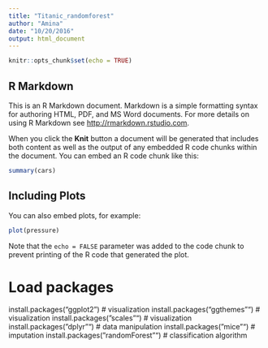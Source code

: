 ```yaml
---
title: "Titanic_randomforest"
author: "Amina"
date: "10/20/2016"
output: html_document
---
```


```r
knitr::opts_chunk$set(echo = TRUE)
```

## R Markdown

This is an R Markdown document. Markdown is a simple formatting syntax for authoring HTML, PDF, and MS Word documents. For more details on using R Markdown see <http://rmarkdown.rstudio.com>.

When you click the **Knit** button a document will be generated that includes both content as well as the output of any embedded R code chunks within the document. You can embed an R code chunk like this:

```r
summary(cars)
```

## Including Plots

You can also embed plots, for example:

```r
plot(pressure)
```

Note that the `echo = FALSE` parameter was added to the code chunk to prevent printing of the R code that generated the plot.

# Load packages
install.packages("ggplot2") # visualization
install.packages("ggthemes"") # visualization
install.packages("scales"") # visualization
install.packages("dplyr"") # data manipulation
install.packages("mice"") # imputation
install.packages("randomForest"") # classification algorithm
```r

```

